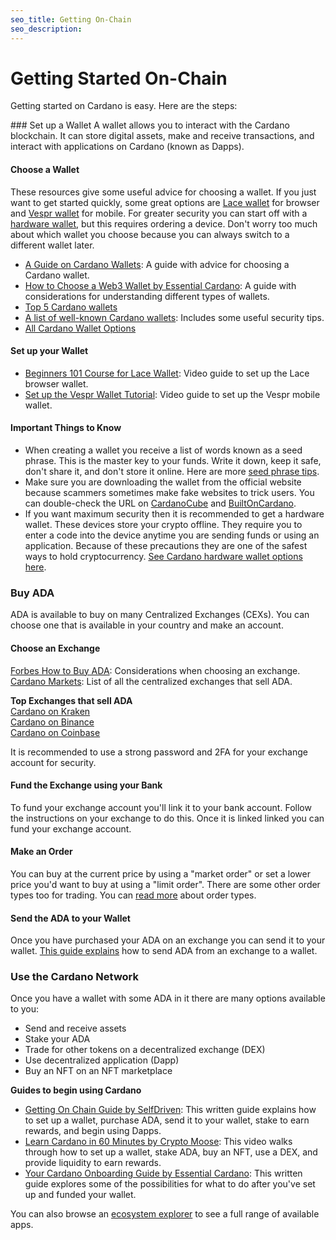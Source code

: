 ```yaml
---
seo_title: Getting On-Chain
seo_description: 
---
```



# Getting Started On-Chain

Getting started on Cardano is easy. Here are the steps: 

<Steps>
### Set up a Wallet
A wallet allows you to interact with the Cardano blockchain. It can store digital assets, make and receive transactions, and interact with applications on Cardano (known as Dapps). 

#### Choose a Wallet 
These resources give some useful advice for choosing a wallet. If you just want to get started quickly, some great options are [Lace wallet](https://www.lace.io/) for browser and [Vespr wallet](https://vespr.xyz/) for mobile. For greater security you can start off with a [hardware wallet](https://builtoncardano.com/ecosystem/hardware-wallet), but this requires ordering a device. Don't worry too much about which wallet you choose because you can always switch to a different wallet later. 

- [A Guide on Cardano Wallets](https://medium.com/blockchain-biz/a-guide-on-cardano-wallets-e623bc1175aa): A guide with advice for choosing a Cardano wallet.  
- [How to Choose a Web3 Wallet by Essential Cardano](https://www.essentialcardano.io/article/how-to-choose-a-web3-wallet): A guide with considerations for understanding different types of wallets.  
- [Top 5 Cardano wallets](https://cardanospot.io/news/how-to-store-your-cardano-ada-5-cardano-wallets-to-check-out-0)
- [A list of well-known Cardano wallets](https://cardanowallets.io/): Includes some useful security tips.  
- [All Cardano Wallet Options](https://www.cardanocube.io/collections/wallets)  

#### Set up your Wallet
- [Beginners 101 Course for Lace Wallet](https://learncardano.io/courses/lace-wallet/): Video guide to set up the Lace browser wallet.  
- [Set up the Vespr Wallet Tutorial](https://www.youtube.com/watch?v=XrNSFL87HFk): Video guide to set up the Vespr mobile wallet.  

#### Important Things to Know 
- When creating a wallet you receive a list of words known as a seed phrase. This is the master key to your funds. Write it down, keep it safe, don't share it, and don't store it online. Here are more [seed phrase tips](https://www.reddit.com/r/cardano/wiki/wallets/seedphrase/).
- Make sure you are downloading the wallet from the official website because scammers sometimes make fake websites to trick users. You can double-check the URL on [CardanoCube](https://www.cardanocube.io/collections/wallets) and [BuiltOnCardano](https://builtoncardano.com/ecosystem/wallets).  
- If you want maximum security then it is recommended to get a hardware wallet. These devices store your crypto offline. They require you to enter a code into the device anytime you are sending funds or using an application. Because of these precautions they are one of the safest ways to hold cryptocurrency. [See Cardano hardware wallet options here](https://builtoncardano.com/ecosystem/hardware-wallet).  

### Buy ADA
ADA is available to buy on many Centralized Exchanges (CEXs). You can choose one that is available in your country and make an account. 

#### Choose an Exchange  
[Forbes How to Buy ADA](https://www.forbes.com/advisor/au/investing/cryptocurrency/how-to-buy-cardano-ada/): Considerations when choosing an exchange.  
[Cardano Markets](https://www.coingecko.com/en/coins/cardano#markets): List of all the centralized exchanges that sell ADA.  

**Top Exchanges that sell ADA**  
[Cardano on Kraken](https://www.kraken.com/learn/buy-cardano-ada)  
[Cardano on Binance](https://www.binance.com/en/how-to-buy/cardano)  
[Cardano on Coinbase](https://www.coinbase.com/how-to-buy/cardano)  

It is recommended to use a strong password and 2FA for your exchange account for security. 

#### Fund the Exchange using your Bank
To fund your exchange account you'll link it to your bank account. Follow the instructions on your exchange to do this. Once it is linked linked you can fund your exchange account.  

#### Make an Order
You can buy at the current price by using a "market order" or set a lower price you'd want to buy at using a "limit order". There are some other order types too for trading. You can [read more](https://www.coindesk.com/learn/crypto-order-types-101-from-market-to-limit/) about order types.

#### Send the ADA to your Wallet
Once you have purchased your ADA on an exchange you can send it to your wallet. [This guide explains](https://help.sundaeswap.finance/en/articles/5852067-how-to-transfer-your-ada-to-a-non-custodial-wallet) how to send ADA from an exchange to a wallet. 

### Use the Cardano Network
Once you have a wallet with some ADA in it there are many options available to you:  
- Send and receive assets
- Stake your ADA  
- Trade for other tokens on a decentralized exchange (DEX)  
- Use decentralized application (Dapp)  
- Buy an NFT on an NFT marketplace

**Guides to begin using Cardano**  
- [Getting On Chain Guide by SelfDriven](https://buildingoncardano.dev/getting-on-chain): This written guide explains how to set up a wallet, purchase ADA, send it to your wallet, stake to earn rewards, and begin using Dapps.  
- [Learn Cardano in 60 Minutes by Crypto Moose](https://www.youtube.com/watch?v=T0uik05RW-U): This video walks through how to set up a wallet, stake ADA, buy an NFT, use a DEX, and provide liquidity to earn rewards.      
- [Your Cardano Onboarding Guide by Essential Cardano](https://www.essentialcardano.io/article/your-cardano-onboarding-guide): This written guide explores some of the possibilities for what to do after you've set up and funded your wallet. 

You can also browse an [ecosystem explorer]() to see a full range of available apps. 
</Steps>
